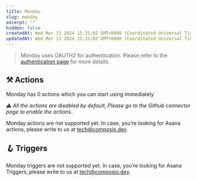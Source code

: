 ```yaml
---
title: Monday
slug: monday
excerpt: ""
hidden: false
createdAt: Wed Mar 13 2024 15:31:02 GMT+0000 (Coordinated Universal Time)
updatedAt: Wed Mar 13 2024 15:31:02 GMT+0000 (Coordinated Universal Time)
---
```


> Monday uses OAUTH2 for authentication. Please refer to the [authentication page](/docs/authentication) for more details.





## ⚒️ Actions

Monday has 0 actions which you can start using immediately

 _⚠️ All the actions are disabled by default, Please go to the Github connector page to enable the actions._

Monday actions are not supported yet. In case, you’re looking for Asana actions, please write to us at tech@composio.dev.

## 🪝 Triggers

Monday triggers are not supported yet. In case, you’re looking for Asana Triggers, please write to us at tech@composio.dev.
